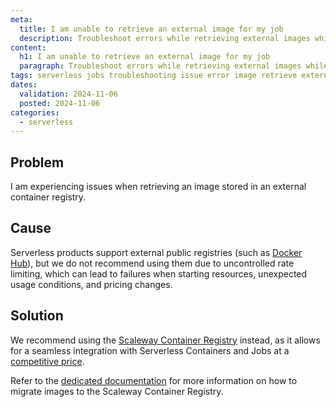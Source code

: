 ```yaml
---
meta:
  title: I am unable to retrieve an external image for my job
  description: Troubleshoot errors while retrieving external images while using Scaleway Serverless Jobs.
content:
  h1: I am unable to retrieve an external image for my job
  paragraph: Troubleshoot errors while retrieving external images while using Scaleway Serverless Jobs.
tags: serverless jobs troubleshooting issue error image retrieve external public registry
dates:
  validation: 2024-11-06
  posted: 2024-11-06
categories:
  - serverless
---
```


## Problem

I am experiencing issues when retrieving an image stored in an external container registry.

## Cause

Serverless products support external public registries (such as [Docker Hub](https://hub.docker.com/)), but we do not recommend using them due to uncontrolled rate limiting, which can lead to failures when starting resources, unexpected usage conditions, and pricing changes.

## Solution

We recommend using the [Scaleway Container Registry](/container-registry/) instead, as it allows for a seamless integration with Serverless Containers and Jobs at a [competitive price](/faq/containerregistry/#how-am-i-billed-for-scaleway-container-registry).

Refer to the [dedicated documentation](/serverless-jobs/api-cli/migrate-external-image-to-scaleway-registry/) for more information on how to migrate images to the Scaleway Container Registry. 
